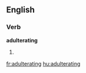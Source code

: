 ==English==

===Verb===
'''adulterating'''

# {{present participle of|[[adulterate]]}}

{{anagrams:en/aadegilnrttu}}
[[fr:adulterating]]
[[hu:adulterating]]